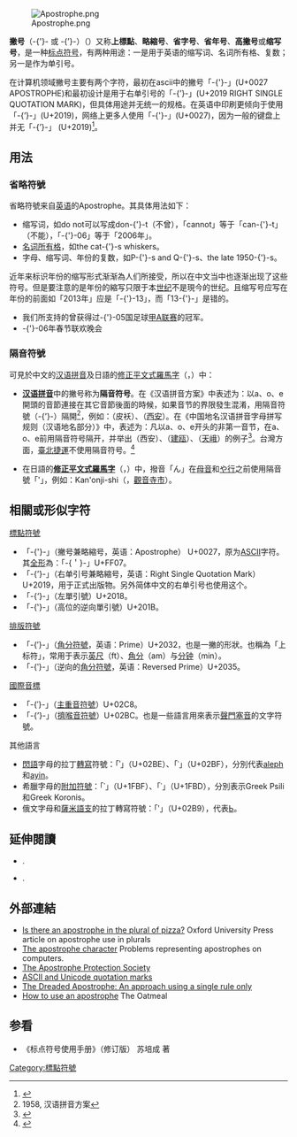{{distinguish|省略號}}
{{標點符號|-{’}-'}}
[[File:Apostrophe.png|thumb]]

'''撇号'''（-{<span dir="ltr" lang="en">'</span>}-  或  -{<span dir="ltr" lang="en">’</span>}-）（{{lang-en|apostrophe}}）又称'''上標點'''、'''略縮号'''、'''省字号'''、'''省年号'''、'''高撇号'''或'''缩写号'''，是一种[[标点符号|标点符号]]，有两种用途：一是用于英语的缩写词、名词所有格、复数；另一是作为单引号。

在计算机领域撇号主要有两个字符，最初在ascii中的撇号「-{<span dir="ltr" lang="en">'</span>}-」(U+0027 APOSTROPHE)和最初设计是用于右单引号的「-{<span dir="ltr" lang="en">’</span>}-」(U+2019 RIGHT SINGLE QUOTATION MARK)，但具体用途并无统一的规格。在英语中印刷更倾向于使用「-{<span dir="ltr" lang="en">’</span>}-」(U+2019)，网络上更多人使用「-{<span dir="ltr" lang="en">'</span>}-」(U+0027)，因为一般的键盘上并无「-{<span dir="ltr" lang="en">’</span>}-」 (U+2019)<ref>{{Cite web |url=http://www.unicode.org/charts/PDF/U2000.pdf |title=General Punctuation |format=PDF |publisher=[[Unicode联盟|Unicode联盟]] |accessdate=2014-08-30 |quote=this is the preferred character to use for apostrophe |language=en |archive-date=2011-09-17 |archive-url=https://web.archive.org/web/20110917140251/http://www.unicode.org/charts/PDF/U2000.pdf |dead-url=no }}</ref>。

==用法==
===省略符號===
省略符號来自[[英语|英语]]的Apostrophe。其具体用法如下：
*缩写词，如do not可以写成don-{<span dir="ltr" lang="en">'</span>}-t（不曾），「cannot」等于「can-{<span dir="ltr" lang="en">'</span>}-t」（不能），「-{<span dir="ltr" lang="en">'</span>}-06」等于「2006年」。
*[[所有格|名词所有格]]，如the cat-{<span dir="ltr" lang="en">'</span>}-s whiskers。
*字母、缩写词、年份的复数，如P-{<span dir="ltr" lang="en">'</span>}-s and Q-{<span dir="ltr" lang="en">'</span>}-s、the late 1950-{<span dir="ltr" lang="en">'</span>}-s。

近年来标识年份的缩写形式渐渐為人们所接受，所以在中文当中也逐渐出现了这些符号。但是要注意的是年份的縮写只限于本[[世纪|世纪]]不是現今的世纪。且缩写号应写在年份的前面如「2013年」应是「-{<span dir="ltr" lang="en">'</span>}-13」，而「13-{<span dir="ltr" lang="en">'</span>}-」是错的。
*我们所支持的曾获得过-{<span dir="ltr" lang="en">'</span>}-05国足球[[甲A联赛|甲A联赛]]的冠军。
*-{<span dir="ltr" lang="en">'</span>}-06年春节联欢晚会

=== 隔音符號 ===
可見於中文的[[汉语拼音|汉语拼音]]及日語的[[平文式羅馬字#轉寫規則|修正平文式羅馬字]]（{{lang|ja|修正ヘボン式}}，{{lang|en|modified Hepburn}}）中：

*'''[[汉语拼音|汉语拼音]]'''中的撇号称为'''隔音符号'''。在《汉语拼音方案》中表述为：以a、o、e開頭的音節連接在其它音節後面的時候，如果音节的界限發生混淆，用隔音符號（-{<span dir="ltr" lang="en">’</span>}-）隔開<ref>1958, 汉语拼音方案</ref>，例如：{{lang|la|pí’ǎo}}（皮袄）、{{lang|la|Xī’ān}}（[[西安市|西安]]）。在《中国地名汉语拼音字母拼写规则（汉语地名部分）》中，表述为：凡以a、o、e开头的非第一音节，在a、o、e前用隔音符号隔开，并举出{{lang|la|Xī’ān}}（西安）、{{lang|la|Jiàn’ōu}}（[[建瓯市|建瓯]]）、{{lang|la|Tiān’é}}（[[天峨县|天峨]]）的例子<ref>{{cite web|url=http://www.moe.gov.cn/ewebeditor/uploadfile/2015/01/12/20150112161950748.pdf|title=关于颁发《中国地名汉语拼音字母拼写规则（汉语地名部分）》的通知|date=1984-12-25|quote=凡过去关于汉语地名的汉语拼音字母拼写规定与此规则相矛盾的，均以此规则为准|archive-url=https://web.archive.org/web/20211211080419/http://www.moe.gov.cn/ewebeditor/uploadfile/2015/01/12/20150112161950748.pdf|archive-date=2021-12-11|access-date=2021-12-11|dead-url=no}}</ref>。台灣方面，[[臺北捷運|臺北捷運]]不使用隔音符号。<ref>{{cite web|url=https://tw.appledaily.com/headline/daily/20121223/34723619/|title=怪 北捷景安站 英譯如「金幹站」|quote=北市捷運局指出，目前有7大捷運站名英譯沒有隔音符號，常讓外國人問路鬧烏龍，如大安站「Daan」被誤唸為丹站、景安站「Jingan」變成金幹站等，捷運局擬加撇號「’」或橫線「-」，以利分辨音節。|date=2012年12月23日|accessdate=2019年4月2日|website=[[蘋果日報|蘋果日報]]|archive-date=2020年7月28日|archive-url=https://web.archive.org/web/20200728070408/https://tw.appledaily.com/headline/20121223/KKZ6P3BF7KRNJPOBCSPYC4T6GQ/|dead-url=no}}</ref>

*在日語的'''[[平文式羅馬字#轉寫規則|修正平文式羅馬字]]'''（{{lang|ja|修正ヘボン式}}，{{lang|en|modified Hepburn}}）中，撥音「ん」在[[母音|母音]]和[[や行|や行]]之前使用隔音號「'」，例如：Kan'onji-shi（{{ruby|観音寺市|かんおんじし}}，[[觀音寺市|觀音寺市]]）。

==相關或形似字符==
[[標點符號|標點符號]]
*「-{<span dir="ltr" lang="en">'</span>}-」（撇号兼略縮号，英语：Apostrophe） U+0027，原为[[ASCII|ASCII]]字符。其[[全形|全形]]為：「-{<span dir="ltr" lang="en">＇</span>}-」U+FF07。
*「-{<span dir="ltr" lang="en">’</span>}-」（右单引号兼略縮号，英语：Right Single Quotation Mark） U+2019，用于正式出版物。另外简体中文的右单引号也使用这个。
* 「-{<span dir="ltr" lang="en">‘</span>}-」（左單引號）U+2018。
* 「-{<span dir="ltr" lang="en">‛</span>}-」（高位的逆向單引號）U+201B。

[[字體排印學|排版符號]]
*「-{<span dir="ltr" lang="en">′</span>}-」（[[角分符号|角分符號]]，英语：Prime）U+2032，也是一撇的形狀。也稱為「上标符」，常用于表示[[英尺|英尺]]（ft）、[[角分|角分]]（am）与[[分钟|分钟]]（min）。
* 「-{<span dir="ltr" lang="en">‵</span>}-」（逆向的[[角分符号|角分符號]]，英语：Reversed Prime）U+2035。

[[國際音標|國際音標]]
*「-{<span dir="ltr" lang="IPA">ˈ</span>}-」（[[輕重讀|主重音符號]]）U+02C8。
* 「-{<span dir="ltr" lang="IPA">ʼ</span>}-」（[[擠喉音|擠喉音符號]]）U+02BC。也是一些語言用來表示[[聲門塞音|聲門塞音]]的文字符號。

其他語言
*  [[閃語|閃語]]字母的拉丁[[轉寫|轉寫]]符號：「ʾ」（U+02BE）、「ʿ」（U+02BF），分別代表[[aleph|aleph]]和[[ayin|ayin]]。
* 希臘字母的[[附加符號|附加符號]]：「᾿」（U+1FBF）、「᾽」（U+1FBD），分別表示Greek Psili和Greek Koronis。
* 俄文字母和[[薩米語支|薩米語支]]的拉丁轉寫符號：「ʹ」（U+02B9），代表[[Ь|Ь]]。

==延伸閱讀==
{{refbegin}}
*{{Cite document |last=Gibaldi |first=Joseph |title=MLA Handbook for Writers of Research Papers |url=https://archive.org/details/mlahandbookforwr00giba_0 |location=New York |publisher=Modern Language Association |year=2003 |isbn= |postscript=<!--None--> }}.
*{{Cite book|authorlink=Lynne Truss |last=Truss |first=Lynne |title=Eats, Shoots & Leaves: The Zero Tolerance Approach to Punctuation |year=2003 |publisher=Gotham Books |location=Toronto |edition=North American |isbn=1592400876 |postscript=<!--None--> }}.
{{refend}}

==外部連結==
{{Wiktionary|apostrophe}}
{{refbegin}}
*[http://www.askoxford.com/asktheexperts/faq/aboutspelling/pizza Is there an apostrophe in the plural of pizza?] {{Wayback|url=http://www.askoxford.com/asktheexperts/faq/aboutspelling/pizza |date=20081017081724 }} Oxford University Press article on apostrophe use in plurals
*[http://snowball.tartarus.org/texts/apostrophe.html The apostrophe character] {{Wayback|url=http://snowball.tartarus.org/texts/apostrophe.html |date=20201111224432 }} Problems representing apostrophes on computers.
*[https://web.archive.org/web/20090117000935/http://apostrophe.org.uk/ The Apostrophe Protection Society]
*[http://www.cl.cam.ac.uk/~mgk25/ucs/quotes.html ASCII and Unicode quotation marks] {{Wayback|url=http://www.cl.cam.ac.uk/~mgk25/ucs/quotes.html |date=20210320083718 }}
*[http://www.dreaded-apostrophe.com The Dreaded Apostrophe: An approach using a single rule only] {{Wayback|url=http://www.dreaded-apostrophe.com/ |date=20210308141304 }}
*[http://theoatmeal.com/comics/apostrophe How to use an apostrophe] {{Wayback|url=http://theoatmeal.com/comics/apostrophe |date=20210311044322 }} The Oatmeal
{{refend}}

==参看==
*《标点符号使用手册》（修订版） 苏培成 著

[[Category:標點符號|Category:標點符號]]
